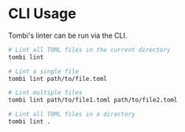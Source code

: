 # CLI Usage

Tombi's linter can be run via the CLI.

```bash
# Lint all TOML files in the current directory
tombi lint

# Lint a single file
tombi lint path/to/file.toml

# Lint multiple files
tombi lint path/to/file1.toml path/to/file2.toml

# Lint all TOML files in a directory
tombi lint .
```
